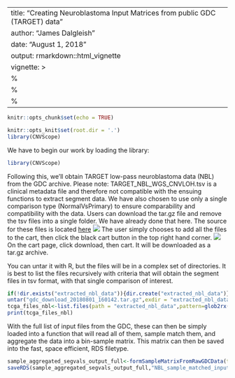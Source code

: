 
<style>
  .main-container {
    max-width: 1200px !important;
  }
</style>
<style type="text/css">
.main-container {
  max-width: 1200px;
  margin-left: auto;
  margin-right: auto;
}
</style>
---
title: "Creating Neuroblastoma Input Matrices from public GDC (TARGET) data"
author: "James Dalgleish"
date: "August 1, 2018"
output: rmarkdown::html_vignette
vignette: >
 %\VignetteEngine{knitr::rmarkdown}
 %\VignetteIndexEntry{Creating the Input matrix from public data}
 %\VignetteEncoding{UTF-8}
---
```{r setup, include=FALSE}
knitr::opts_chunk$set(echo = TRUE)

knitr::opts_knit$set(root.dir = '.')
library(CNVScope)
```
We have to begin our work by loading the library:
```{r,eval=F,echo=T}
library(CNVScope)
```
Following this, we'll obtain TARGET low-pass neuroblastoma data (NBL) from the GDC archive.
Please note: TARGET_NBL_WGS_CNVLOH.tsv is a clinical metadata file and therefore not compatible with the ensuing functions to extract segment data.
We have also chosen to use only a single comparison type (NormalVsPrimary) to ensure comparability and compatibility with the data. Users can download the tar.gz file and remove the tsv files into a single folder. We have already done that here.
The source for these files is located [here](https://portal.gdc.cancer.gov/legacy-archive/search/f?filters=%7B%22op%22:%22and%22,%22content%22:%5B%7B%22op%22:%22in%22,%22content%22:%7B%22field%22:%22files.data_category%22,%22value%22:%5B%22Copy%20number%20variation%22%5D%7D%7D,%7B%22op%22:%22in%22,%22content%22:%7B%22field%22:%22files.experimental_strategy%22,%22value%22:%5B%22WGS%22%5D%7D%7D,%7B%22op%22:%22in%22,%22content%22:%7B%22field%22:%22files.access%22,%22value%22:%5B%22open%22%5D%7D%7D,%7B%22op%22:%22in%22,%22content%22:%7B%22field%22:%22cases.project.project_id%22,%22value%22:%5B%22TARGET-NBL%22%5D%7D%7D%5D%7D&pagination=%7B%22files%22:%7B%22from%22:101,%22size%22:100,%22sort%22:%22cases.project.project_id:asc%22%7D%7D)
![](NBL_data_files.png)
The user simply chooses to add all the files to the cart, then click the black cart button in the top right hand corner.
![](download_from_cart.png)
On the cart page, click download, then cart. It will be downloaded as a tar.gz archive.

You can untar it with R, but the files will be in a complex set of directories. It is best to list the files recursively
with criteria that will obtain the segment files in tsv format, with that single comparison of interest.
```{r,eval=F,echo=T}
if(!dir.exists("extracted_nbl_data")){dir.create("extracted_nbl_data")}
untar("gdc_download_20180801_160142.tar.gz",exdir = "extracted_nbl_data")
tcga_files_nbl<-list.files(path = "extracted_nbl_data",pattern=glob2rx("*NormalVsPrimary.tsv"),recursive=T,full.names = T)
print(tcga_files_nbl)

```
With the full list of input files from the GDC, these can then be simply loaded into a function that will read all of them, sample match them, and aggregate the data into a bin-sample matrix. This matrix can then be saved into the fast, space efficient, RDS filetype.
```{r,eval=F,echo=T}
sample_aggregated_segvals_output_full<-formSampleMatrixFromRawGDCData(tcga_files = tcga_files_nbl,format = "TARGET")
saveRDS(sample_aggregated_segvals_output_full,"NBL_sample_matched_input_matrix.rds")

```
